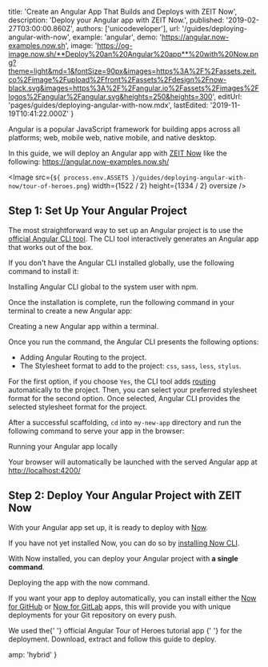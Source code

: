 
  title: 'Create an Angular App That Builds and Deploys with ZEIT Now',
  description: 'Deploy your Angular app with ZEIT Now.',
  published: '2019-02-27T03:00:00.860Z',
  authors: ['unicodeveloper'],
  url: '/guides/deploying-angular-with-now',
  example: 'angular',
  demo: 'https://angular.now-examples.now.sh',
  image:
    'https://og-image.now.sh/**Deploy%20an%20Angular%20app**%20with%20Now.png?theme=light&md=1&fontSize=90px&images=https%3A%2F%2Fassets.zeit.co%2Fimage%2Fupload%2Ffront%2Fassets%2Fdesign%2Fnow-black.svg&images=https%3A%2F%2Fangular.io%2Fassets%2Fimages%2Flogos%2Fangular%2Fangular.svg&heights=250&heights=300',
  editUrl: 'pages/guides/deploying-angular-with-now.mdx',
  lastEdited: '2019-11-19T10:41:22.000Z'
}

Angular is a popular JavaScript framework for building apps across all platforms; web, mobile web, native mobile, and native desktop.

In this guide, we will deploy an Angular app with [ZEIT Now](/docs/v2) like the following: <https://angular.now-examples.now.sh/>

<Image
  src={`${
    process.env.ASSETS
  }/guides/deploying-angular-with-now/tour-of-heroes.png`}
  width={1522 / 2}
  height={1334 / 2}
  oversize
/>

## Step 1: Set Up Your Angular Project

The most straightforward way to set up an Angular project is to use the [official Angular CLI tool](https://angular.io/cli). The CLI tool interactively generates an Angular app that works out of the box.

If you don't have the Angular CLI installed globally, use the following command to install it:

<Snippet dark text="npm i -g @angular/cli" />
<Caption>Installing Angular CLI global to the system user with <Link href="https://www.npmjs.com/package/@angular/cli">npm</Link>.</Caption>

Once the installation is complete, run the following command in your terminal to create a new Angular app:

<Snippet dark text="ng new my-new-app" />
<Caption>Creating a new Angular app within a terminal.</Caption>

Once you run the command, the Angular CLI presents the following options:

- Adding Angular Routing to the project.
- The Stylesheet format to add to the project: `css`, `sass`, `less`, `stylus`.

For the first option, if you choose `Yes`, the CLI tool adds [routing](https://angular.io/guide/router) automatically to the project. Then, you can select your preferred stylesheet format for the second option. Once selected, Angular CLI provides the selected stylesheet format for the project.

After a successful scaffolding, `cd` into `my-new-app` directory and run the following command to serve your app in the browser:

<Snippet dark text="ng serve --open" />
<Caption>Running your Angular app locally</Caption>

Your browser will automatically be launched with the served Angular app at <http://localhost:4200/>

## Step 2: Deploy Your Angular Project with ZEIT Now

With your Angular app set up, it is ready to deploy with [Now](/docs/v2).

If you have not yet installed Now, you can do so by [installing Now CLI](/download).

With Now installed, you can deploy your Angular project with **a single command**.

<Snippet dark text="now" />

<Caption>
  Deploying the app with the <InlineCode>now</InlineCode> command.
</Caption>

If you want your app to deploy automatically, you can install either the [Now for GitHub](/docs/v2/integrations/now-for-github/) or [Now for GitLab](/docs/v2/integrations/now-for-gitlab/) apps, this will provide you with unique deployments for your Git repository on every push.

<Note>
  We used the{' '}
  <Link href="https://angular.io/generated/zips/toh-pt6/toh-pt6.zip">
    official Angular Tour of Heroes tutorial app
  </Link>{' '}
  for the deployment. Download, extract and follow this guide to deploy.
</Note>


  amp: 'hybrid'
}
